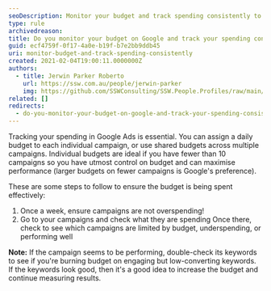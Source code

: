 ```yaml
---
seoDescription: Monitor your budget and track spending consistently to optimize Google Ads campaigns and maximize ROI.
type: rule
archivedreason:
title: Do you monitor your budget on Google and track your spending consistently?
guid: ecf4759f-0f17-4a0e-b19f-b7e2bb9ddb45
uri: monitor-budget-and-track-spending-consistently
created: 2021-02-04T19:00:11.0000000Z
authors:
  - title: Jerwin Parker Roberto
    url: https://ssw.com.au/people/jerwin-parker
    img: https://github.com/SSWConsulting/SSW.People.Profiles/raw/main/Jerwin-Parker/Images/Jerwin-Parker-Profile.jpg
related: []
redirects:
  - do-you-monitor-your-budget-on-google-and-track-your-spending-consistently
---
```


Tracking your spending in Google Ads is essential. You can assign a daily budget to each individual campaign, or use shared budgets across multiple campaigns.
Individual budgets are ideal if you have fewer than 10 campaigns so you have utmost control on budget and can maximise performance (larger budgets on fewer campaigns is Google's preference).

These are some steps to follow to ensure the budget is being spent effectively:

1. Once a week, ensure campaigns are not overspending!
2. Go to your campaigns and check what they are spending
   Once there, check to see which campaigns are limited by budget, underspending, or performing well

**Note:** If the campaign seems to be performing, double-check its keywords to see if you're burning budget on engaging but low-converting keywords. If the keywords look good, then it's a good idea to increase the budget and continue measuring results.